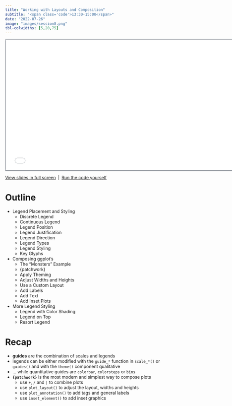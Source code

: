 ```yaml
---
title: "Working with Layouts and Composition"
subtitle: "<span class='code'>13:30-15:00</span>"
date: "2022-07-26"
image: "images/session8.png"
tbl-colwidths: [5,20,75]
---
```


```{=html}
<iframe class="slide-deck" src="../materials/08_layout.html" height="420" width="747" style="border: 1px solid #2e3846;"></iframe>
```

[View slides in full screen](../materials/08_layout.html)&ensp;|&ensp;[Run the code yourself](../materials/scripts/08_layout.R)

# Outline

-   Legend Placement and Styling
    -   Discrete Legend
    -   Continuous Legend
    -   Legend Position
    -   Legend Justification
    -   Legend Direction
    -   Legend Types
    -   Legend Styling
    -   Key Glyphs
-   Composing ggplot's
    -   The "Monsters" Example
    -   {patchwork}
    -   Apply Theming
    -   Adjust Widths and Heights
    -   Use a Custom Layout
    -   Add Labels
    -   Add Text
    -   Add Inset Plots
-   More Legend Styling
    -   Legend with Color Shading
    -   Legend on Top
    -   Resort Legend
    
# Recap

::: recap
-  **guides** are the combination of scales and legends
-  legends can be either modified with the `guide_*` function in `scale_*()` or `guides()`  and with the `theme()` component
qualitative
-  ... while quantitative guides are `colorbar`, `colorsteps` or `bins`
-  **`{patchwork}`** is the most modern and simplest way to compose plots
    -  use `+`, `/` and `|` to combine plots
    -  use `plot_layout()` to adjust the layout, widths and heights
    -  use `plot_annotation()` to add tags and general labels
    - use `inset_element()` to add inset graphics
:::
